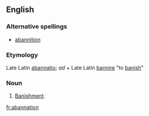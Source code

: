 ==English==

===Alternative spellings===
* [[abannition]]

===Etymology===
Late Latin [[abannatio]]; ''ad'' + Late Latin [[bannire]] "to [[banish]]"

===Noun===
{{en-noun}}

# {{context|obsolete|law}} [[banishment|Banishment]]. 

[[fr:abannation]]